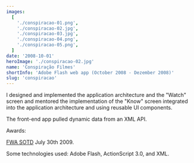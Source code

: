 ```yaml
---
images:
  [
    './conspiracao-01.png',
    './conspiracao-02.jpg',
    './conspiracao-03.jpg',
    './conspiracao-04.png',
    './conspiracao-05.png',
  ]
date: '2008-10-01'
heroImage: './conspiracao-02.jpg'
name: 'Conspiração Filmes'
shortInfo: 'Adobe Flash web app (October 2008 - Dezember 2008)'
slug: 'conspiracao'
---
```



I designed and implemented the application architecture and the "Watch" screen and mentored the implementation of the "Know" screen integrated into the application architecture and using reusable UI components.

The front-end app pulled dynamic data from an XML API.

Awards:

[FWA SOTD](https://thefwa.com/cases/grupo-conspiracao) July 30th 2009.

Some technologies used: Adobe Flash, ActionScript 3.0, and XML.

<br />
<br />

<FlexBoxRowSpaceBetween>
  <LinkButtonLeftArrowIcon
    align-self="flex-start"
    text="Schin Casa com Tudo"
    to="/portfolio/schin-casa-com-tudo/"
  />
  <LinkButtonRightArrowIcon align-self="flex-end" text="Pepsi" to="/portfolio/pepsi/" />
</FlexBoxRowSpaceBetween>

